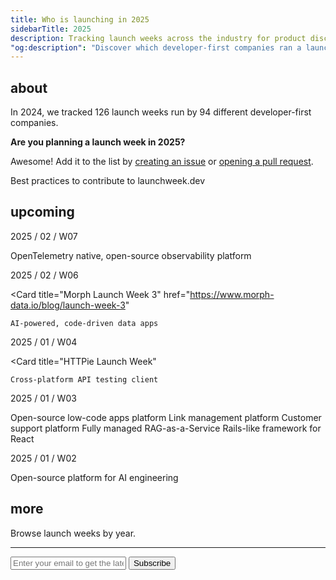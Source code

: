 ```yaml
---
title: Who is launching in 2025
sidebarTitle: 2025
description: Tracking launch weeks across the industry for product discovery and inspiration
"og:description": "Discover which developer-first companies ran a launch week in 2025"
---
```


## about

In 2024, we tracked 126 launch weeks run by 94 different developer-first companies.

**Are you planning a launch week in 2025?**

Awesome! Add it to the list by [creating an issue](https://git.new/lw/issues) or [opening a pull request](https://git.new/lw/pulls).

<Card title="CONTRIBUTING.md" href="new">
  Best practices to contribute to launchweek.dev
</Card>

## upcoming

2025 / 02 / W07

<Card title="SigNoz Launch Week 3" href="https://signoz.io/launch-week/">
  OpenTelemetry native, open-source observability platform
</Card>

2025 / 02 / W06

 <Card
    title="Morph Launch Week 3"
    href="https://www.morph-data.io/blog/launch-week-3"
  >
    AI-powered, code-driven data apps
  </Card>

2025 / 01 / W04

<Card
    title="HTTPie Launch Week"
  >
    Cross-platform API testing client
  </Card>

2025 / 01 / W03

<Card title="Appsmith Advance Winter 2025 Launch Week" href="https://www.appsmith.com/blog/appsmith-launch-week-1">
  Open-source low-code apps platform
</Card>
<Card title="Dub Launch Week" href="https://dub.sh/blog/launch-week-recap">
  Link management platform
</Card>
<Card title="Pylon AI Launch Week">
  Customer support platform
</Card>
<Card title="Ragie Launch Week" href="https://www.ragie.ai/launch-week-1">
  Fully managed RAG-as-a-Service
</Card>
<Card title="Wasp Launch Week 8" href="https://wasp-lang.dev/blog/2025/01/09/wasp-launch-week-8">
  Rails-like framework for React
</Card>

2025 / 01 / W02

<Card title="OpenLIT Launch Week" href="https://x.com/openlit_io/status/1875539932808409116">
  Open-source platform for AI engineering
</Card>

## more

Browse launch weeks by year.

<CardGroup cols={2}>

  <Card title="2024 ->" href="2024" horizontal>
  </Card>
  <Card title="2023 ->" href="2023" horizontal>
  </Card>
  <Card title="2022 ->" href="2022" horizontal>
  </Card>
  <Card title="2021 ->" href="2021" horizontal>
  </Card>
  
</CardGroup>

---

<form
  action="https://buttondown.com/api/emails/embed-subscribe/launchweek.dev"
  method="post"
  target="popupwindow"
  onsubmit="window.open('https://buttondown.com/launchweek.dev', 'popupwindow')"
  class="embeddable-buttondown-form"
>
  <input
    type="email"
    name="email"
    placeholder="Enter your email to get the latest updates"
    id="bd-email"
  />
  <input type="submit" value="Subscribe" />
</form>
